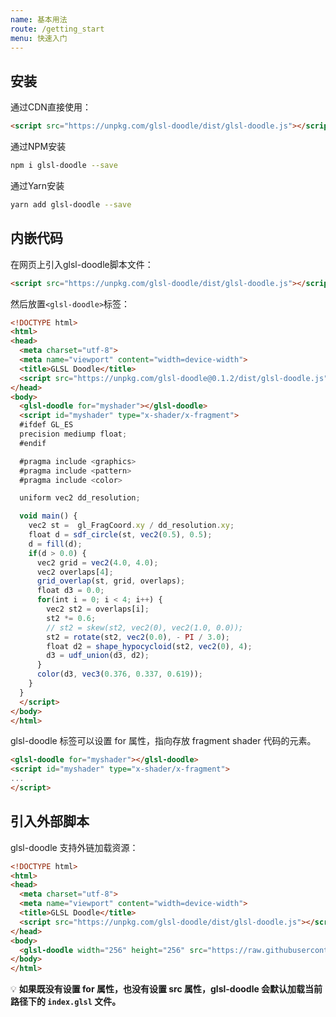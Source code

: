 ```yaml
---
name: 基本用法
route: /getting_start
menu: 快速入门
---
```



<GitHub link="https://github.com/akira-cn/glsl-doodle"/>

<Nav/>

## 安装

通过CDN直接使用：

```html
<script src="https://unpkg.com/glsl-doodle/dist/glsl-doodle.js"></script>
```

通过NPM安装

```bash
npm i glsl-doodle --save
```

通过Yarn安装

```bash
yarn add glsl-doodle --save
```

## 内嵌代码

在网页上引入glsl-doodle脚本文件：

```html
<script src="https://unpkg.com/glsl-doodle/dist/glsl-doodle.js"></script>
```

然后放置`<glsl-doodle>`标签：

```html
<!DOCTYPE html>
<html>
<head>
  <meta charset="utf-8">
  <meta name="viewport" content="width=device-width">
  <title>GLSL Doodle</title>
  <script src="https://unpkg.com/glsl-doodle@0.1.2/dist/glsl-doodle.js"></script>
</head>
<body>
  <glsl-doodle for="myshader"></glsl-doodle>
  <script id="myshader" type="x-shader/x-fragment">
  #ifdef GL_ES
  precision mediump float;
  #endif

  #pragma include <graphics>
  #pragma include <pattern>
  #pragma include <color>

  uniform vec2 dd_resolution;

  void main() {
    vec2 st =  gl_FragCoord.xy / dd_resolution.xy;
    float d = sdf_circle(st, vec2(0.5), 0.5);
    d = fill(d);
    if(d > 0.0) {
      vec2 grid = vec2(4.0, 4.0);
      vec2 overlaps[4]; 
      grid_overlap(st, grid, overlaps);
      float d3 = 0.0;
      for(int i = 0; i < 4; i++) {
        vec2 st2 = overlaps[i];
        st2 *= 0.6;
        // st2 = skew(st2, vec2(0), vec2(1.0, 0.0));
        st2 = rotate(st2, vec2(0.0), - PI / 3.0);
        float d2 = shape_hypocycloid(st2, vec2(0), 4);
        d3 = udf_union(d3, d2);
      }
      color(d3, vec3(0.376, 0.337, 0.619));
    }
  }    
  </script>
</body>
</html>
```

glsl-doodle 标签可以设置 for 属性，指向存放 fragment shader 代码的元素。

```html
<glsl-doodle for="myshader"></glsl-doodle>
<script id="myshader" type="x-shader/x-fragment">
...
</script>
```

<DemoGround demoId="docs/doodle" height="370"></DemoGround>

## 引入外部脚本

glsl-doodle 支持外链加载资源：

```html
<!DOCTYPE html>
<html>
<head>
  <meta charset="utf-8">
  <meta name="viewport" content="width=device-width">
  <title>GLSL Doodle</title>
  <script src="https://unpkg.com/glsl-doodle/dist/glsl-doodle.js"></script>
</head>
<body>
  <glsl-doodle width="256" height="256" src="https://raw.githubusercontent.com/akira-cn/glsl-doodle/master/demos/preview/grids/index.glsl"></glsl-doodle>
</body>
</html>
```

<DemoGround demoId="docs/doodle-link" height="370"></DemoGround>


💡 **如果既没有设置 for 属性，也没有设置 src 属性，glsl-doodle 会默认加载当前路径下的 `index.glsl` 文件。**
